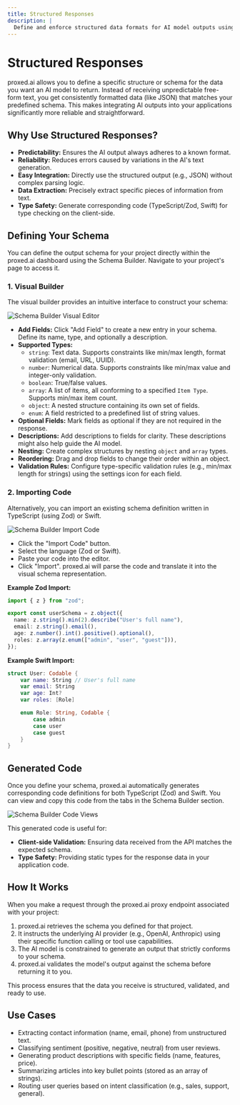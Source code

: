 ```yaml
---
title: Structured Responses
description: |
  Define and enforce structured data formats for AI model outputs using proxed.ai's schema builder.
---
```


# Structured Responses

proxed.ai allows you to define a specific structure or schema for the data you want an AI model to return. Instead of receiving unpredictable free-form text, you get consistently formatted data (like JSON) that matches your predefined schema. This makes integrating AI outputs into your applications significantly more reliable and straightforward.

## Why Use Structured Responses?

- **Predictability:** Ensures the AI output always adheres to a known format.
- **Reliability:** Reduces errors caused by variations in the AI's text generation.
- **Easy Integration:** Directly use the structured output (e.g., JSON) without complex parsing logic.
- **Data Extraction:** Precisely extract specific pieces of information from text.
- **Type Safety:** Generate corresponding code (TypeScript/Zod, Swift) for type checking on the client-side.

## Defining Your Schema

You can define the output schema for your project directly within the proxed.ai dashboard using the Schema Builder. Navigate to your project's page to access it.

### 1. Visual Builder

The visual builder provides an intuitive interface to construct your schema:

![Schema Builder Visual Editor](/images/docs/guides/structured-responses/schema-builder-visual.png)

- **Add Fields:** Click "Add Field" to create a new entry in your schema. Define its name, type, and optionally a description.
- **Supported Types:**
    - `string`: Text data. Supports constraints like min/max length, format validation (email, URL, UUID).
    - `number`: Numerical data. Supports constraints like min/max value and integer-only validation.
    - `boolean`: True/false values.
    - `array`: A list of items, all conforming to a specified `Item Type`. Supports min/max item count.
    - `object`: A nested structure containing its own set of fields.
    - `enum`: A field restricted to a predefined list of string values.
- **Optional Fields:** Mark fields as optional if they are not required in the response.
- **Descriptions:** Add descriptions to fields for clarity. These descriptions might also help guide the AI model.
- **Nesting:** Create complex structures by nesting `object` and `array` types.
- **Reordering:** Drag and drop fields to change their order within an object.
- **Validation Rules:** Configure type-specific validation rules (e.g., min/max length for strings) using the settings icon for each field.

### 2. Importing Code

Alternatively, you can import an existing schema definition written in TypeScript (using Zod) or Swift.

![Schema Builder Import Code](/images/docs/guides/structured-responses/schema-builder-import.png)

- Click the "Import Code" button.
- Select the language (Zod or Swift).
- Paste your code into the editor.
- Click "Import". proxed.ai will parse the code and translate it into the visual schema representation.

**Example Zod Import:**
```typescript
import { z } from "zod";

export const userSchema = z.object({
  name: z.string().min(2).describe("User's full name"),
  email: z.string().email(),
  age: z.number().int().positive().optional(),
  roles: z.array(z.enum(["admin", "user", "guest"])),
});
```

**Example Swift Import:**
```swift
struct User: Codable {
    var name: String // User's full name
    var email: String
    var age: Int?
    var roles: [Role]

    enum Role: String, Codable {
        case admin
        case user
        case guest
    }
}
```

## Generated Code

Once you define your schema, proxed.ai automatically generates corresponding code definitions for both TypeScript (Zod) and Swift. You can view and copy this code from the tabs in the Schema Builder section.

![Schema Builder Code Views](/images/docs/guides/structured-responses/schema-builder-code-tabs.png)

This generated code is useful for:
- **Client-side Validation:** Ensuring data received from the API matches the expected schema.
- **Type Safety:** Providing static types for the response data in your application code.

## How It Works

When you make a request through the proxed.ai proxy endpoint associated with your project:

1.  proxed.ai retrieves the schema you defined for that project.
2.  It instructs the underlying AI provider (e.g., OpenAI, Anthropic) using their specific function calling or tool use capabilities.
3.  The AI model is constrained to generate an output that strictly conforms to your schema.
4.  proxed.ai validates the model's output against the schema before returning it to you.

This process ensures that the data you receive is structured, validated, and ready to use.

## Use Cases

- Extracting contact information (name, email, phone) from unstructured text.
- Classifying sentiment (positive, negative, neutral) from user reviews.
- Generating product descriptions with specific fields (name, features, price).
- Summarizing articles into key bullet points (stored as an array of strings).
- Routing user queries based on intent classification (e.g., sales, support, general).

